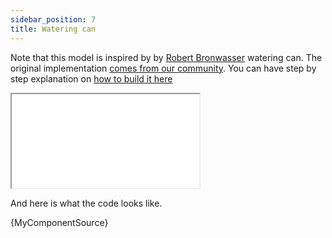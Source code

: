 ```yaml
---
sidebar_position: 7
title: Watering can
---
```



Note that this model is inspired by by [Robert Bronwasser](https://www.robertbronwasser.com/project/spring) watering can. The original implementation [comes from our community](https://github.com/sgenoud/replicad/discussions/35). You can have step by step explanation on
[how to build it here](/docs/tutorial-making-a-watering-can/intro)

<iframe allow="fullscreen" src={iframePath("watering-can.js")}></iframe>

And here is what the code looks like.

<CodeBlock className="language-jsx">{MyComponentSource}</CodeBlock>

